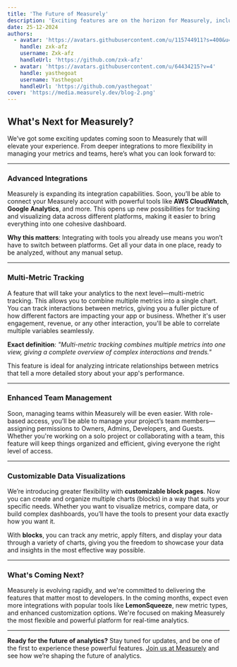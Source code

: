 ```yaml
---
title: 'The Future of Measurely'
description: 'Exciting features are on the horizon for Measurely, including powerful integrations, enhanced team management, and advanced metric tracking.'
date: 25-12-2024
authors:
  - avatar: 'https://avatars.githubusercontent.com/u/115744911?s=400&u=11099f3633a7d52212e4369fe8a3727082075dd3&v=4'
    handle: zxk-afz
    username: Zxk-afz
    handleUrl: 'https://github.com/zxk-afz'
  - avatar: 'https://avatars.githubusercontent.com/u/64434215?v=4'
    handle: yasthegoat
    username: Yasthegoat
    handleUrl: 'https://github.com/yasthegoat'
cover: 'https://media.measurely.dev/blog-2.png'
---
```


## What's Next for Measurely?

We’ve got some exciting updates coming soon to Measurely that will elevate your experience. From deeper integrations to more flexibility in managing your metrics and teams, here’s what you can look forward to:

---

### Advanced Integrations

Measurely is expanding its integration capabilities. Soon, you’ll be able to connect your Measurely account with powerful tools like **AWS CloudWatch**, **Google Analytics**, and more. This opens up new possibilities for tracking and visualizing data across different platforms, making it easier to bring everything into one cohesive dashboard.

**Why this matters**:
Integrating with tools you already use means you won’t have to switch between platforms. Get all your data in one place, ready to be analyzed, without any manual setup.

---

### Multi-Metric Tracking

A feature that will take your analytics to the next level—multi-metric tracking. This allows you to combine multiple metrics into a single chart. You can track interactions between metrics, giving you a fuller picture of how different factors are impacting your app or business. Whether it's user engagement, revenue, or any other interaction, you'll be able to correlate multiple variables seamlessly.

**Exact definition**:
_"Multi-metric tracking combines multiple metrics into one view, giving a complete overview of complex interactions and trends."_

This feature is ideal for analyzing intricate relationships between metrics that tell a more detailed story about your app's performance.

---

### Enhanced Team Management

Soon, managing teams within Measurely will be even easier. With role-based access, you’ll be able to manage your project’s team members—assigning permissions to Owners, Admins, Developers, and Guests. Whether you're working on a solo project or collaborating with a team, this feature will keep things organized and efficient, giving everyone the right level of access.

---

### Customizable Data Visualizations

We’re introducing greater flexibility with **customizable block pages**. Now you can create and organize multiple charts (blocks) in a way that suits your specific needs. Whether you want to visualize metrics, compare data, or build complex dashboards, you’ll have the tools to present your data exactly how you want it.

With **blocks**, you can track any metric, apply filters, and display your data through a variety of charts, giving you the freedom to showcase your data and insights in the most effective way possible.

---

### What's Coming Next?

Measurely is evolving rapidly, and we're committed to delivering the features that matter most to developers. In the coming months, expect even more integrations with popular tools like **LemonSqueeze**, new metric types, and enhanced customization options. We're focused on making Measurely the most flexible and powerful platform for real-time analytics.

---

**Ready for the future of analytics?**
Stay tuned for updates, and be one of the first to experience these powerful features. [Join us at Measurely](https://measurely.dev) and see how we’re shaping the future of analytics.
